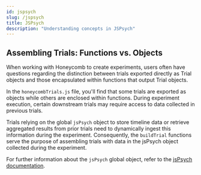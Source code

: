 ```yaml
---
id: jspsych
slug: /jspsych
title: JSPsych
description: "Understanding concepts in JSPsych"
---
```


## Assembling Trials: Functions vs. Objects

When working with Honeycomb to create experiments, users often have questions regarding the distinction between trials exported directly as Trial objects and those encapsulated within functions that output Trial objects.

In the `honeycombTrials.js` file, you'll find that some trials are exported as objects while others are enclosed within functions. During experiment execution, certain downstream trials may require access to data collected in previous trials.

Trials relying on the global `jsPsych` object to store timeline data or retrieve aggregated results from prior trials need to dynamically ingest this information during the experiment. Consequently, the `buildTrial` functions serve the purpose of assembling trials with data in the jsPsych object collected during the experiment.

For further information about the `jsPsych` global object, refer to the [jsPsych documentation](https://www.jspsych.org/7.3/reference/jspsych/).
